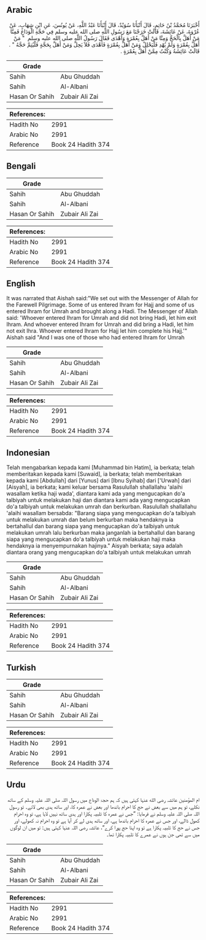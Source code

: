 ## Arabic


<div dir="rtl" lang="ar" style={{fontSize:'larger',backgroundColor:'#f8f9fa',padding:20}}>
أَخْبَرَنَا مُحَمَّدُ بْنُ حَاتِمٍ، قَالَ أَنْبَأَنَا سُوَيْدٌ، قَالَ أَنْبَأَنَا عَبْدُ اللَّهِ، عَنْ يُونُسَ، عَنِ ابْنِ شِهَابٍ، عَنْ عُرْوَةَ، عَنْ عَائِشَةَ، قَالَتْ خَرَجْنَا مَعَ رَسُولِ اللَّهِ صلى الله عليه وسلم فِي حَجَّةِ الْوَدَاعِ فَمِنَّا مَنْ أَهَلَّ بِالْحَجِّ وَمِنَّا مَنْ أَهَلَّ بِعُمْرَةٍ وَأَهْدَى فَقَالَ رَسُولُ اللَّهِ صلى الله عليه وسلم ‏ "‏ مَنْ أَهَلَّ بِعُمْرَةٍ وَلَمْ يُهْدِ فَلْيَحْلِلْ وَمَنْ أَهَلَّ بِعُمْرَةٍ فَأَهْدَى فَلاَ يَحِلَّ وَمَنْ أَهَلَّ بِحَجَّةٍ فَلْيُتِمَّ حَجَّهُ ‏"‏ ‏.‏ قَالَتْ عَائِشَةُ وَكُنْتُ مِمَّنْ أَهَلَّ بِعُمْرَةٍ ‏.‏
</div>
<div style={{backgroundColor:'#f8f9fa',padding:20, marginBottom: 10}}><table> <thead> <tr> <th>Grade</th> <th></th> </tr> </thead> <tbody> <tr><td>Sahih</td><td>Abu Ghuddah</td></tr><tr><td>Sahih</td><td>Al-Albani</td></tr><tr><td>Hasan Or Sahih</td><td>Zubair Ali Zai</td></tr></tbody></table><table> <thead> <tr> <th>References:</th> <th></th> </tr> </thead> <tbody><tr><td>Hadith No</td><td>2991</td></tr><tr><td>Arabic No</td><td>2991</td></tr><tr><td>Reference</td><td>Book 24 Hadith 374</td></tr></tbody></table></div>

## Bengali


<div dir="ltr" lang="bn" style={{fontSize:'larger',backgroundColor:'#f8f9fa',padding:20}}>

</div>
<div style={{backgroundColor:'#f8f9fa',padding:20, marginBottom: 10}}><table> <thead> <tr> <th>Grade</th> <th></th> </tr> </thead> <tbody> <tr><td>Sahih</td><td>Abu Ghuddah</td></tr><tr><td>Sahih</td><td>Al-Albani</td></tr><tr><td>Hasan Or Sahih</td><td>Zubair Ali Zai</td></tr></tbody></table><table> <thead> <tr> <th>References:</th> <th></th> </tr> </thead> <tbody><tr><td>Hadith No</td><td>2991</td></tr><tr><td>Arabic No</td><td>2991</td></tr><tr><td>Reference</td><td>Book 24 Hadith 374</td></tr></tbody></table></div>

## English


<div dir="ltr" lang="en" style={{fontSize:'larger',backgroundColor:'#f8f9fa',padding:20}}>
It was narrated that Aishah said:"We set out with the Messenger of Allah for the Farewell Pilgrimage. Some of us entered Ihram for Hajj and some of us entered Ihram for Umrah and brought along a Hadi. The Messenger of Allah said: 'Whoever entered Ihram for Umrah and did not bring Hadi, let him exit Ihram. And whoever entered Ihram for Umrah and did bring a Hadi, let him not exit Ihra. Whoever entered Ihram for Hajj let him complete his Hajj.'" Aishah said "And I was one of those who had entered Ihram for Umrah
</div>
<div style={{backgroundColor:'#f8f9fa',padding:20, marginBottom: 10}}><table> <thead> <tr> <th>Grade</th> <th></th> </tr> </thead> <tbody> <tr><td>Sahih</td><td>Abu Ghuddah</td></tr><tr><td>Sahih</td><td>Al-Albani</td></tr><tr><td>Hasan Or Sahih</td><td>Zubair Ali Zai</td></tr></tbody></table><table> <thead> <tr> <th>References:</th> <th></th> </tr> </thead> <tbody><tr><td>Hadith No</td><td>2991</td></tr><tr><td>Arabic No</td><td>2991</td></tr><tr><td>Reference</td><td>Book 24 Hadith 374</td></tr></tbody></table></div>

## Indonesian


<div dir="ltr" lang="id" style={{fontSize:'larger',backgroundColor:'#f8f9fa',padding:20}}>
Telah mengabarkan kepada kami [Muhammad bin Hatim], ia berkata; telah memberitakan kepada kami [Suwaid], ia berkata; telah memberitakan kepada kami [Abdullah] dari [Yunus] dari [Ibnu Syihab] dari ['Urwah] dari [Aisyah], ia berkata; kami keluar bersama Rasulullah shallallahu 'alaihi wasallam ketika haji wada', diantara kami ada yang mengucapkan do'a talbiyah untuk melakukan haji dan diantara kami ada yang mengucapkan do'a talbiyah untuk melakukan umrah dan berkurban. Rasulullah shallallahu 'alaihi wasallam bersabda: "Barang siapa yang mengucapkan do'a talbiyah untuk melakukan umrah dan belum berkurban maka hendaknya ia bertahallul dan barang siapa yang mengucapkan do'a talbiyah untuk melakukan umrah lalu berkurban maka janganlah ia bertahallul dan barang siapa yang mengucapkan do'a talbiyah untuk melakukan haji maka hendaknya ia menyempurnakan hajinya." Aisyah berkata; saya adalah diantara orang yang mengucapkan do'a talbiyah untuk melakukan umrah
</div>
<div style={{backgroundColor:'#f8f9fa',padding:20, marginBottom: 10}}><table> <thead> <tr> <th>Grade</th> <th></th> </tr> </thead> <tbody> <tr><td>Sahih</td><td>Abu Ghuddah</td></tr><tr><td>Sahih</td><td>Al-Albani</td></tr><tr><td>Hasan Or Sahih</td><td>Zubair Ali Zai</td></tr></tbody></table><table> <thead> <tr> <th>References:</th> <th></th> </tr> </thead> <tbody><tr><td>Hadith No</td><td>2991</td></tr><tr><td>Arabic No</td><td>2991</td></tr><tr><td>Reference</td><td>Book 24 Hadith 374</td></tr></tbody></table></div>

## Turkish


<div dir="ltr" lang="tr" style={{fontSize:'larger',backgroundColor:'#f8f9fa',padding:20}}>

</div>
<div style={{backgroundColor:'#f8f9fa',padding:20, marginBottom: 10}}><table> <thead> <tr> <th>Grade</th> <th></th> </tr> </thead> <tbody> <tr><td>Sahih</td><td>Abu Ghuddah</td></tr><tr><td>Sahih</td><td>Al-Albani</td></tr><tr><td>Hasan Or Sahih</td><td>Zubair Ali Zai</td></tr></tbody></table><table> <thead> <tr> <th>References:</th> <th></th> </tr> </thead> <tbody><tr><td>Hadith No</td><td>2991</td></tr><tr><td>Arabic No</td><td>2991</td></tr><tr><td>Reference</td><td>Book 24 Hadith 374</td></tr></tbody></table></div>

## Urdu


<div dir="rtl" lang="ur" style={{fontSize:'larger',backgroundColor:'#f8f9fa',padding:20}}>
ام المؤمنین عائشہ رضی الله عنہا کہتی ہیں کہ ہم حجۃ الوداع میں رسول اللہ صلی اللہ علیہ وسلم کے ساتھ نکلے، تو ہم میں سے بعض نے حج کا احرام باندھا اور بعض نے عمرہ کا، اور ساتھ ہدی بھی لائے۔ تو رسول اللہ صلی اللہ علیہ وسلم نے فرمایا: ”جس نے عمرہ کا تلبیہ پکارا اور ہدی ساتھ نہیں لایا ہے، تو وہ احرام کھول ڈالے، اور جس نے عمرہ کا احرام باندھا ہے، اور ساتھ ہدی لے کر آیا ہے تو وہ احرام نہ کھولے، اور جس نے حج کا تلبیہ پکارا ہے تو وہ اپنا حج پورا کرے“، عائشہ رضی اللہ عنہا کہتی ہیں: تو میں ان لوگوں میں سے تھی جن ہوں نے عمرے کا تلبیہ پکارا تھا۔
</div>
<div style={{backgroundColor:'#f8f9fa',padding:20, marginBottom: 10}}><table> <thead> <tr> <th>Grade</th> <th></th> </tr> </thead> <tbody> <tr><td>Sahih</td><td>Abu Ghuddah</td></tr><tr><td>Sahih</td><td>Al-Albani</td></tr><tr><td>Hasan Or Sahih</td><td>Zubair Ali Zai</td></tr></tbody></table><table> <thead> <tr> <th>References:</th> <th></th> </tr> </thead> <tbody><tr><td>Hadith No</td><td>2991</td></tr><tr><td>Arabic No</td><td>2991</td></tr><tr><td>Reference</td><td>Book 24 Hadith 374</td></tr></tbody></table></div>